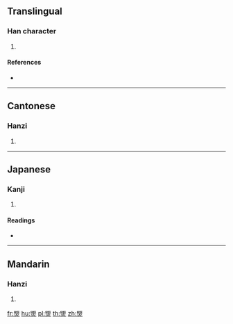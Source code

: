 {{character info/new}}
==Translingual==

===Han character===
{{Han char|rn=86|rad=火|as=09|sn=13|four=61809|canj=ASF}}

# {{defn|Han|sort=火09}}

====References====
* {{Han ref|kx=0677.120|dkj=19205|hdz=32209.030|uh=715A|ud=29018|bh=DEA3|bd=56995}}

----

==Cantonese==

===Hanzi===
{{yue-hanzi|jyut=|y=gwing2}}

# {{defn|lang=yue|sort=火09}}

----

==Japanese==

===Kanji===
{{ja-kanji|grade=|rs=火09}}

# {{defn|lang=ja|sort=火09}}

====Readings====
* {{ja-readings|on=[[けい]] (kei), [[きょう]] (kyō)|kun=[[ひ]] (hi)}}

----

==Mandarin==

===Hanzi===
{{cmn-hanzi|pin=[[jiǒng]] ([[jiong3]])|wg=chiung<sup>3</sup>}}

# {{defn|lang=cmn|sort=火09}}

[[fr:煚]]
[[hu:煚]]
[[pl:煚]]
[[th:煚]]
[[zh:煚]]
